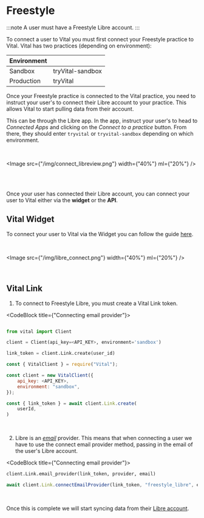 # Freestyle

:::note
A user must have a Freestyle Libre account.
:::

To connect a user to Vital you must first connect your Freestyle practice to Vital.
Vital has two practices (depending on environment):

| Environment |                  |
| ----------- | ---------------- |
| Sandbox     | tryVital-sandbox |
| Production  | tryVital         |

Once your Freestyle practice is connected to the Vital practice,
you need to instruct your user's to connect their Libre account to your practice.
This allows Vital to start pulling data from their account.

This can be through the Libre app. In the app,
instruct your user's to head to _Connected Apps_ and clicking on
the _Connect to a practice_ button. From there, they should enter `tryvital` or `tryvital-sandbox`
depending on which environment.

<br />

<Image src={"/img/connect_libreview.png"} width={"40%"} ml={"20%"} />

<br />
<br />

Once your user has connected their Libre account, you can connect your user to Vital
either via the **widget** or the **API**.

## Vital Widget

To connect your user to Vital via the Widget you can follow the guide [here](../../vital-link/launching_link).

<br />

<Image src={"/img/libre_connect.png"} width={"40%"} ml={"20%"} />

<br />

## Vital Link

1. To connect to Freestyle Libre, you must create a Vital Link token.

<CodeBlock title={"Connecting email provider"}>

```python

from vital import Client

client = Client(api_key=<API_KEY>, environment='sandbox')

link_token = client.Link.create(user_id)
```

```js
const { VitalClient } = require("Vital");

const client = new VitalClient({
    api_key: <API_KEY>,
    environment: "sandbox",
});

const { link_token } = await client.Link.create(
    userId,
)
```

</CodeBlock>
<br />

2. Libre is an [_email_](../../vital-link/customization#email) provider.
   This means that when connecting a user we have to use
   the connect email provider method, passing in the email of the user's Libre account.
   <br />

<CodeBlock title={"Connecting email provider"}>

```python
client.Link.email_provider(link_token, provider, email)
```

```js
await client.Link.connectEmailProvider(link_token, "freestyle_libre", email);
```

</CodeBlock>

<br />

Once this is complete we will start syncing data from their [Libre account](../../api/data_flow).
